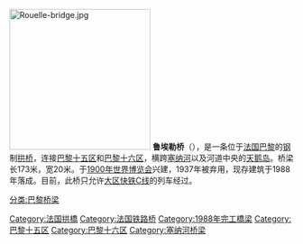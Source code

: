 {{Infobox bridge
| bridge_name = 鲁埃勒桥
| image = Paris View from the Eiffel Tower third floor Ile aux Cygnes.jpg
| caption = 鲁埃勒桥是圖中由上而下第三座橋，河中心為[[天鹅岛_(巴黎)|天鹅岛]]。
| crosses= [[塞纳河|塞纳河]]
| locale= [[法国|法国]][[巴黎|巴黎]]
| downstream = [[格勒纳勒桥|格勒纳勒桥]]
| upstream = [[比尔阿克姆桥|比尔阿克姆桥]]
}}
[[File:Rouelle-bridge.jpg|250px]]
'''鲁埃勒桥'''（{{lang-fr|Pont Rouelle}}），是一条位于[[法国|法国]][[巴黎|巴黎]]的[[钢|钢]]制[[拱桥|拱桥]]，连接[[巴黎十五区|巴黎十五区]]和[[巴黎十六区|巴黎十六区]]，横跨[[塞纳河|塞纳河]]以及河道中央的[[天鹅岛_(巴黎)|天鹅岛]]。桥梁长173米，宽20米。于[[1900年世界博览会|1900年世界博览会]]兴建，1937年被弃用，现存建筑于1988年落成。目前，此桥只允许[[大区快铁C线|大区快铁C线]]的列车经过。

[[分类:巴黎桥梁|分类:巴黎桥梁]]
[[Category:法国拱橋|Category:法国拱橋]]
[[Category:法国铁路桥|Category:法国铁路桥]]
[[Category:1988年完工橋梁|Category:1988年完工橋梁]]
[[Category:巴黎十五区|Category:巴黎十五区]]
[[Category:巴黎十六区|Category:巴黎十六区]]
[[Category:塞纳河桥梁|Category:塞纳河桥梁]]